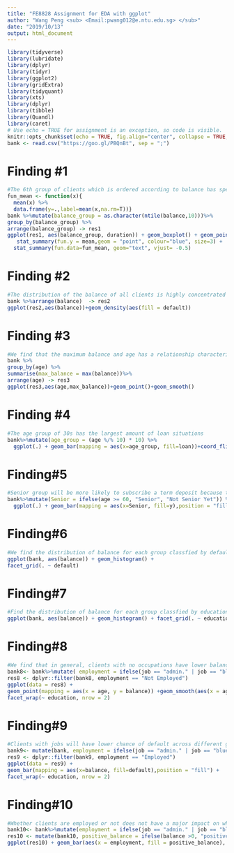 ```yaml
---
title: "FE8828 Assignment for EDA with ggplot"
author: "Wang Peng <sub> <Email:pwang012@e.ntu.edu.sg> </sub>"
date: "2019/10/13"
output: html_document
---
```


```r
library(tidyverse)
library(lubridate)
library(dplyr)
library(tidyr) 
library(ggplot2)
library(gridExtra)
library(tidyquant)
library(xts)
library(dplyr)
library(tibble)
library(Quandl)
library(caret)
# Use echo = TRUE for assignment is an exception, so code is visible.
knitr::opts_chunk$set(echo = TRUE, fig.align="center", collapse = TRUE, cache = TRUE)
bank <- read.csv("https://goo.gl/PBQnBt", sep = ";")
```

# Finding #1
```r
#The 6th group of clients which is ordered according to balance has spent on average longer duration on last call of contract.
fun_mean <- function(x){
  mean(x) %>%
  data.frame(y=.,label=mean(x,na.rm=T))}
bank %>%mutate(balance_group = as.character(ntile(balance,10)))%>%
group_by(balance_group) %>%
arrange(balance_group) -> res1
ggplot(res1, aes(balance_group, duration)) + geom_boxplot() + geom_point()+
   stat_summary(fun.y = mean,geom = "point", colour="blue", size=3) + 
  stat_summary(fun.data=fun_mean, geom="text", vjust= -0.5)
```

# Finding #2
```r
#The distribution of the balance of all clients is highly concentrated and clients with median account balance have large portion of default situations. 
bank %>%arrange(balance)  -> res2
ggplot(res2,aes(balance))+geom_density(aes(fill = default))
```

# Finding #3
```r
#We find that the maximum balance and age has a relationship characterized by U-shape curve.
bank %>%
group_by(age) %>%
summarise(max_balance = max(balance))%>%
arrange(age) -> res3
ggplot(res3,aes(age,max_balance))+geom_point()+geom_smooth()
```
# Finding #4
```r
#The age group of 30s has the largest amount of loan situations 
bank%>%mutate(age_group = (age %/% 10) * 10) %>%
  ggplot(.) + geom_bar(mapping = aes(x=age_group, fill=loan))+coord_flip()
```
# Finding#5
```r
#Senior group will be more likely to subscribe a term deposit because they have generally more balance.
bank%>%mutate(Senior = ifelse(age >= 60, "Senior", "Not Senior Yet")) %>% 
  ggplot(.) + geom_bar(mapping = aes(x=Senior, fill=y),position = "fill")
```
# Finding#6
```r
#We find the distribution of balance for each group classfied by default status.
ggplot(bank, aes(balance)) + geom_histogram() +
facet_grid(. ~ default)
```
# Finding#7
```r
#Find the distribution of balance for each group classfied by education level. 
ggplot(bank, aes(balance)) + geom_histogram() + facet_grid(. ~ education)

```
# Finding#8
```r
#We find that in general, clients with no occupations have lower balance in average and larger portion of them have lower level of education.
bank8<- bank%>%mutate( employment = ifelse(job == "admin." | job == "blue-collar" | job == "entrepreneur" |job == "management" |job == "self-employed" |job == "services" |job == "technician", "Employed", "Not Employed"))
res8 <- dplyr::filter(bank8, employment == "Not Employed")
ggplot(data = res8) +
geom_point(mapping = aes(x = age, y = balance)) +geom_smooth(aes(x = age, y = balance))+
facet_wrap(~ education, nrow = 2)
```
# Finding#9
```r
#Clients with jobs will have lower chance of default across different group classfied by education level.
bank9<- mutate(bank, employment = ifelse(job == "admin." | job == "blue-collar" | job == "entrepreneur" |job == "management" |job == "self-employed" |job == "services" |job == "technician", "Employed", "Not Employed"))
res9 <- dplyr::filter(bank9, employment == "Employed")
ggplot(data = res9) +
geom_bar(mapping = aes(x=balance, fill=default),position = "fill") +
facet_wrap(~ education, nrow = 2)
```
# Finding#10
```r
#Whether clients are employed or not does not have a major impact on whether they will have a positive balance account or not.
bank10<- bank%>%mutate(employment = ifelse(job == "admin." | job == "blue-collar" | job == "entrepreneur" |job == "management" |job == "self-employed" |job == "services" |job == "technician", "Employed", "Not Employed"))
res10 <- mutate(bank10, positive_balance = ifelse(balance >0, "positive_balance", "negative_balance"))
ggplot(res10) + geom_bar(aes(x = employment, fill = positive_balance), position = "fill") 
```
